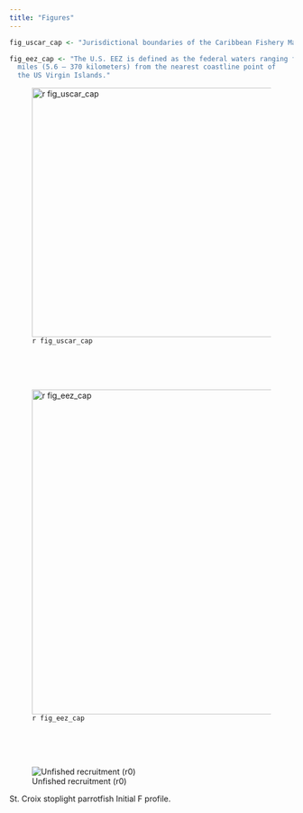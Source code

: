 ```yaml
---
title: "Figures"
---
```


```r
fig_uscar_cap <- "Jurisdictional boundaries of the Caribbean Fishery Management Council."

fig_eez_cap <- "The U.S. EEZ is defined as the federal waters ranging from 3 to 200 nautical 
  miles (5.6 – 370 kilometers) from the nearest coastline point of 
  the US Virgin Islands."
```

![`r fig_uscar_cap`](https://www.fisheries.noaa.gov/s3//styles/original/s3/dam-migration/island_group_management_areas.jpg?itok=5wvkxme2){#fig-uscar width="4.6in"}

\
\
\

![`r fig_eez_cap`](https://www.fisheries.noaa.gov/s3//styles/original/s3/dam-migration/carib_map_stx.jpg?itok=yeYHZ8gy){#fig-eez width="6in"}

\
\
\

::: {#fig-par layout-ncol="2"}

![Unfished recruitment (r0)](/Scenarios/compare16_densities_SR_LN(R0).png){#fig-r0}

St. Croix stoplight parrotfish Initial F profile.
:::
